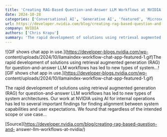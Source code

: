 ```yaml
---
title: 'Creating RAG-Based Question-and-Answer LLM Workflows at NVIDIA'
date: 2024-10-28
categories: ['Conversational AI', 'Generative AI', 'featured', 'Microservices', 'Retrieval Augmented Generation (RAG)']
url: https://developer.nvidia.com/blog/creating-rag-based-question-and-answer-llm-workflows-at-nvidia/
company: NVIDIA
authors: ['Chris Krapu']
summary: 'The rapid development of solutions using retrieval augmented generation (RAG) for question-and-answer LLM workflows has led to new types of system...'
---
```



![GIF shows chat app in use.](https://developer-blogs.nvidia.com/wp-
content/uploads/2024/10/llamaindex-workflow-chat-app-featured-1.gif)The rapid
development of solutions using retrieval augmented generation (RAG) for
question-and-answer LLM workflows has led to new types of system...![GIF shows
chat app in use.](https://developer-blogs.nvidia.com/wp-
content/uploads/2024/10/llamaindex-workflow-chat-app-featured-1.gif)

The rapid development of solutions using retrieval augmented generation (RAG)
for question-and-answer LLM workflows has led to new types of system
architectures. Our work at NVIDIA using AI for internal operations has led to
several important findings for finding alignment between system capabilities
and user expectations. We found that regardless of the intended scope or use
case…

[Source](https://developer.nvidia.com/blog/creating-rag-based-question-and-
answer-llm-workflows-at-nvidia/)

